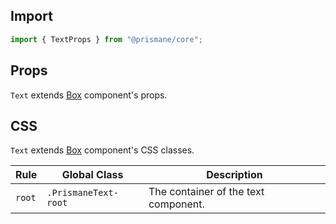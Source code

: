 ## Import

```js
import { TextProps } from "@prismane/core";
```

## Props

`Text` extends [Box](/docs/components-api/box-api) component's props.

## CSS

`Text` extends [Box](/docs/components-api/box-api) component's CSS classes.

| Rule   | Global Class         | Description                          |
| ------ | -------------------- | ------------------------------------ |
| `root` | `.PrismaneText-root` | The container of the text component. |
